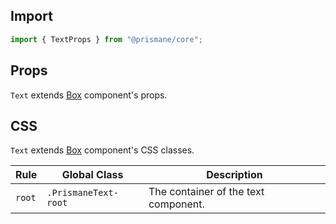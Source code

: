 ## Import

```js
import { TextProps } from "@prismane/core";
```

## Props

`Text` extends [Box](/docs/components-api/box-api) component's props.

## CSS

`Text` extends [Box](/docs/components-api/box-api) component's CSS classes.

| Rule   | Global Class         | Description                          |
| ------ | -------------------- | ------------------------------------ |
| `root` | `.PrismaneText-root` | The container of the text component. |
